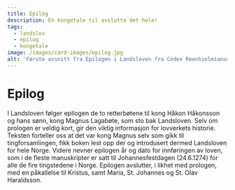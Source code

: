 ```yaml
---
title: Epilog
description: En kongetale til avslutte det hele!
tags:
  - landslov
  - epilog
  - kongetale
image: /images/card-images/epilog.jpg
alt: 'Første avsnitt fra Epilogen i Landsloven fra Codex Reenhielmianus (Mh 15, 129v)'
---
```




# Epilog

<Spacer height={20} />


<Container>

I Landsloven følger epilogen de to retterbøtene til kong Håkon Håkonsson og hans sønn, kong Magnus Lagabøte, som sto bak Landsloven. Selv om prologen er veldig kort, gir den viktig informasjon for lovverkets historie. Teksten forteller oss at det var kong Magnus selv som gikk til tingforsamlingen, fikk boken lest opp der og introdusert dermed Landsloven for hele Norge. Videre nevner epilogen år og dato for innføringen av loven, som i de fleste manuskripter er satt til Johannesfestdagen (24.6.1274) for alle de fire tingstedene i Norge. Epilogen avslutter, i likhet med prologen, med en påkallelse til Kristus, samt Maria, St. Johannes og St. Olav Haraldsson.

</Container>

<Spacer height={50} />

<Figure
    image="/images/scribe.jpg"
    title="Silhuett av  en skriver, fra ustillingen."
    alt="Silhuett av  en skriver, fra ustillingen."
>
</Figure>

<Spacer height={50} />
